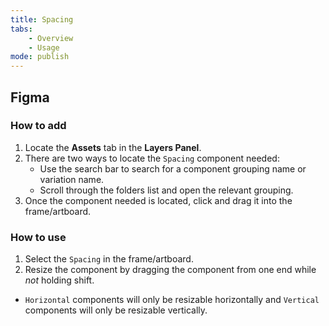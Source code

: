 ```yaml
---
title: Spacing
tabs:
    - Overview
    - Usage
mode: publish
---
```



## Figma


### How to add

1. Locate the **Assets** tab in the **Layers Panel**.
2. There are two ways to locate the `Spacing` component needed: 
	* Use the search bar to search for a component grouping name or variation name.
	* Scroll through the folders list and open the relevant grouping.
3. Once the component needed is located, click and drag it into the frame/artboard. 


### How to use

1. Select the `Spacing` in the frame/artboard. 
2. Resize the component by dragging the component from one end while _not_ holding shift. 
  * `Horizontal` components will only be resizable horizontally and `Vertical` components will only be resizable vertically.
